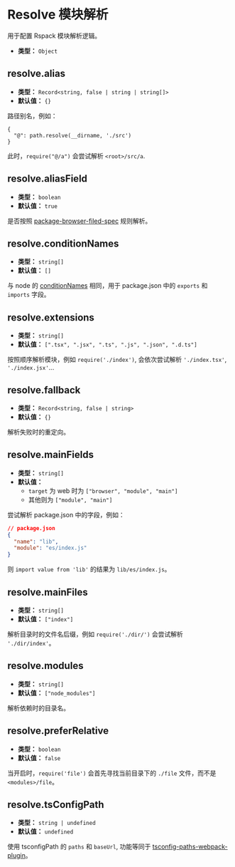 # Resolve 模块解析

用于配置 Rspack 模块解析逻辑。

- **类型：** `Object`

## resolve.alias

- **类型：** `Record<string, false | string | string[]>`
- **默认值：** `{}`

路径别名，例如：

```
{
  "@": path.resolve(__dirname, './src')
}
```

此时，`require("@/a")` 会尝试解析 `<root>/src/a`.

## resolve.aliasField

- **类型：** `boolean`
- **默认值：** `true`

是否按照 [package-browser-filed-spec](https://github.com/defunctzombie/package-browser-field-spec) 规则解析。

## resolve.conditionNames

- **类型：** `string[]`
- **默认值：** `[]`

与 node 的 [conditionNames](https://nodejs.org/api/packages.html#conditional-exports) 相同，用于 package.json 中的 `exports` 和 `imports` 字段。

## resolve.extensions

- **类型：** `string[]`
- **默认值：** `[".tsx", ".jsx", ".ts", ".js", ".json", ".d.ts"]`

按照顺序解析模块，例如 `require('./index')`, 会依次尝试解析 `'./index.tsx'`, `'./index.jsx'`...

## resolve.fallback

- **类型：** `Record<string, false | string>`
- **默认值：** `{}`

解析失败时的重定向。

## resolve.mainFields

- **类型：** `string[]`
- **默认值：**
  - `target` 为 web 时为 `["browser", "module", "main"]`
  - 其他则为 `["module", "main"]`

尝试解析 package.json 中的字段，例如：

```json
// package.json
{
  "name": "lib",
  "module": "es/index.js"
}
```

则 `import value from 'lib'` 的结果为 `lib/es/index.js`。

## resolve.mainFiles

- **类型：** `string[]`
- **默认值：** `["index"]`

解析目录时的文件名后缀，例如 `require('./dir/')` 会尝试解析 `'./dir/index'`。

## resolve.modules

- **类型：** `string[]`
- **默认值：** `["node_modules"]`

解析依赖时的目录名。

## resolve.preferRelative

- **类型：** `boolean`
- **默认值：** `false`

当开启时，`require('file')` 会首先寻找当前目录下的 `./file` 文件，而不是 `<modules>/file`。

## resolve.tsConfigPath

- **类型：** `string | undefined`
- **默认值：** `undefined`

使用 tsconfigPath 的 `paths` 和 `baseUrl`, 功能等同于 [tsconfig-paths-webpack-plugin](https://www.npmjs.com/package/tsconfig-paths-webpack-plugin)。
